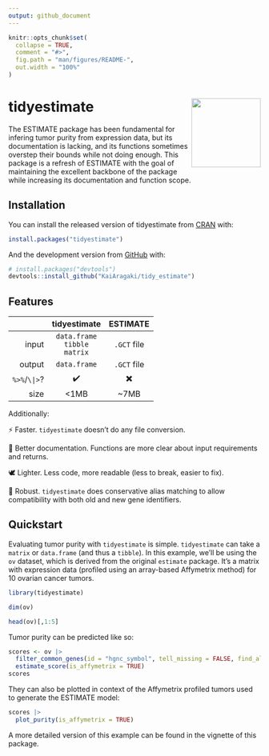 ```yaml
---
output: github_document
---
```


<!-- README.md is generated from README.Rmd. Please edit that file -->

```r
knitr::opts_chunk$set(
  collapse = TRUE,
  comment = "#>",
  fig.path = "man/figures/README-",
  out.width = "100%"
)
```

# tidyestimate <img src='man/figures/logo.png' align="right" height="138" />

<!-- badges: start -->
<!-- badges: end -->

The ESTIMATE package has been fundamental for infering tumor purity from expression data, but its documentation is lacking, and its functions sometimes overstep their bounds while not doing enough. This package is a refresh of ESTIMATE with the goal of maintaining the excellent backbone of the package while increasing its documentation and function scope.

## Installation

You can install the released version of tidyestimate from [CRAN](https://CRAN.R-project.org) with:

``` r
install.packages("tidyestimate")
```

And the development version from [GitHub](https://github.com/) with:

``` r
# install.packages("devtools")
devtools::install_github("KaiAragaki/tidy_estimate")
```

## Features

|            |          tidyestimate|   ESTIMATE|
|-----------:|:--------------------:|:---------:|
|       input|`data.frame`<br />`tibble`<br />`matrix`|`.GCT` file|
|      output|          `data.frame`|`.GCT` file|
|`%>%`/`\|>`?|                    ✔️|         ✖️|
|        size|                  <1MB|        ~7MB|

Additionally:

⚡ Faster. `tidyestimate` doesn't do any file conversion.

📝 Better documentation. Functions are more clear about input requirements and returns.

🕊️ Lighter. Less code, more readable (less to break, easier to fix).

💪 Robust. `tidyestimate` does conservative alias matching to allow compatibility with both old and new gene identifiers.




## Quickstart

Evaluating tumor purity with `tidyestimate` is simple. `tidyestimate` can take a `matrix` or `data.frame` (and thus a `tibble`). In this example, we'll be using the `ov` dataset, which is derived from the original `estimate` package. It's a matrix with expression data (profiled using an array-based Affymetrix method) for 10 ovarian cancer tumors.

```r
library(tidyestimate)
```

```r
dim(ov)
```

```r
head(ov)[,1:5]
```

Tumor purity can be predicted like so:

```r
scores <- ov |> 
  filter_common_genes(id = "hgnc_symbol", tell_missing = FALSE, find_alias = TRUE) |> 
  estimate_score(is_affymetrix = TRUE)
scores
```

They can also be plotted in context of the Affymetrix profiled tumors used to generate the ESTIMATE model:

```r
scores |> 
  plot_purity(is_affymetrix = TRUE)
```
A more detailed version of this example can be found in the vignette of this package.